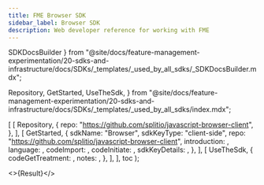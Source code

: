 ```yaml
---
title: FME Browser SDK
sidebar_label: Browser SDK
description: Web developer reference for working with FME
---
```



  SDKDocsBuilder
} from "@site/docs/feature-management-experimentation/20-sdks-and-infrastructure/docs/SDKs/_templates/_used_by_all_sdks/_SDKDocsBuilder.mdx";

  Repository,
  GetStarted,
  UseTheSdk,
} from "@site/docs/feature-management-experimentation/20-sdks-and-infrastructure/docs/SDKs/_templates/_used_by_all_sdks/index.mdx";





  [
    [ 
      Repository, 
      { 
        repo: "https://github.com/splitio/javascript-browser-client",
      }, 
    ],
    [ 
      GetStarted, 
      {
        sdkName:         "Browser",
        sdkKeyType:      "client-side",
        repo:            "https://github.com/splitio/javascript-browser-client",
        introduction:    <Introduction />,
        language:        <Language />,
        codeImport:      <Import />,
        codeInitiate: <Initiate />,
        sdkKeyDetails:   <ClientSdkKeyDetails />,
      },
    ],
    [
      UseTheSdk,
      {
        codeGetTreatment: <GetTreatment />,
        notes:            <UseNotes />,
      },
    ],
  ],
  toc
);

<>{Result}</>

<DocCardList />